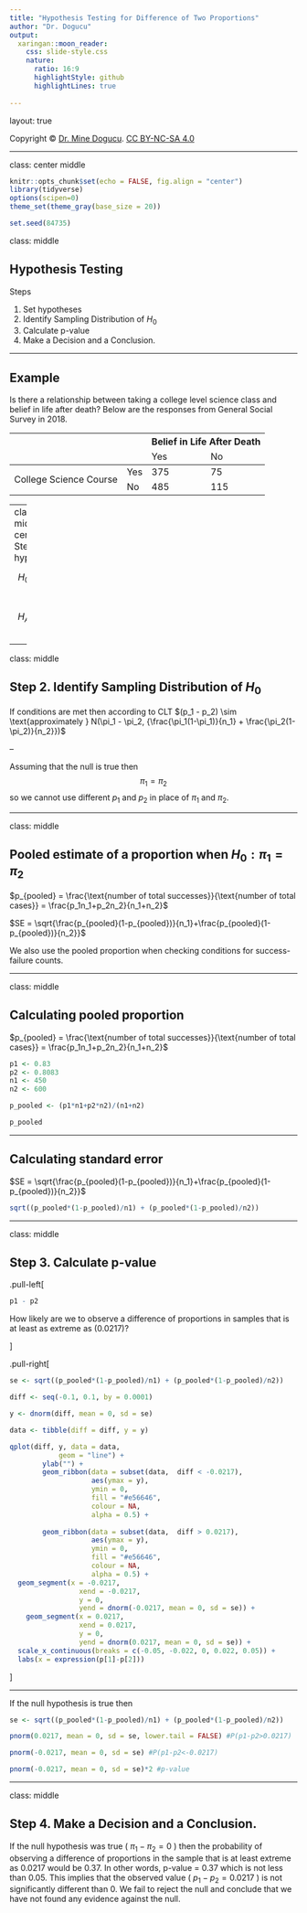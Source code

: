 ```yaml
---
title: "Hypothesis Testing for Difference of Two Proportions"
author: "Dr. Dogucu"
output: 
  xaringan::moon_reader:
    css: slide-style.css
    nature:
      ratio: 16:9
      highlightStyle: github
      highlightLines: true
      
---
```


layout: true
  
<div class="my-header"></div>

<div class="my-footer"> 
 Copyright &copy; <a href="https://mdogucu.ics.uci.edu">Dr. Mine Dogucu</a>. <a href="https://creativecommons.org/licenses/by-nc-sa/4.0/">CC BY-NC-SA 4.0</a></div> 


---


class: center middle

```r
knitr::opts_chunk$set(echo = FALSE, fig.align = "center")
library(tidyverse)
options(scipen=0)
theme_set(theme_gray(base_size = 20))

set.seed(84735)


```



class: middle 

## Hypothesis Testing

Steps

1. Set hypotheses
2. Identify Sampling Distribution of $H_0$  
3. Calculate p-value  
4. Make a Decision and a Conclusion.

---

## Example

Is there a relationship between taking a college level science class and belief in life after death? Below are the responses from General Social Survey in 2018.



<table align = "center">
<thead>
  <tr>
    <th colspan="2" rowspan="2"></th>
    <th colspan="2">Belief in Life After Death</th>
  </tr>
  <tr>
    <td>Yes</td>
    <td>No<br></td>
  </tr>
</thead>
<tbody>
  <tr>
    <td rowspan="2">College Science Course<br></td>
    <td>Yes</td>
    <td>375</td>
    <td>75</td>
  </tr>
  <tr>
    <td>No</td>
    <td>485</td>
    <td>115</td>
  </tr>
</tbody>
</table>

---
class: middle center
## Step 1. Set hypotheses

$$H_0: \pi_1 = \pi_2$$

$$H_A: \pi_1 \neq \pi_2$$


---

class: middle

## Step 2. Identify Sampling Distribution of $H_0$ 

If conditions are met then according to CLT $(p_1 - p_2) \sim \text{approximately } N(\pi_1 - \pi_2,  {\frac{\pi_1(1-\pi_1)}{n_1} + \frac{\pi_2(1-\pi_2)}{n_2}})$

--

Assuming that the null is true then $$\pi_1 = \pi_2$$ so we cannot use different $p_1$ and $p_2$ in place of $\pi_1$ and $\pi_2$.


---

class: middle

## Pooled estimate of a proportion when $H_0: \pi_1 = \pi_2$

$p_{pooled} = \frac{\text{number of total successes}}{\text{number of total cases}} = \frac{p_1n_1+p_2n_2}{n_1+n_2}$

$SE = \sqrt{\frac{p_{pooled}(1-p_{pooled})}{n_1}+\frac{p_{pooled}(1-p_{pooled})}{n_2}}$

We also use the pooled proportion when checking conditions for success-failure counts.

---

class: middle

## Calculating pooled proportion

$p_{pooled} = \frac{\text{number of total successes}}{\text{number of total cases}} = \frac{p_1n_1+p_2n_2}{n_1+n_2}$

```r
p1 <- 0.83
p2 <- 0.8083
n1 <- 450
n2 <- 600

p_pooled <- (p1*n1+p2*n2)/(n1+n2)

p_pooled
```

---

## Calculating standard error


$SE = \sqrt{\frac{p_{pooled}(1-p_{pooled})}{n_1}+\frac{p_{pooled}(1-p_{pooled})}{n_2}}$

```r
sqrt((p_pooled*(1-p_pooled)/n1) + (p_pooled*(1-p_pooled)/n2))
```

---

class: middle

## Step 3. Calculate p-value  

.pull-left[

```r
p1 - p2
```
How likely are we to observe a difference of proportions in samples that is at least as extreme as (0.0217)?


]

.pull-right[

```r
se <- sqrt((p_pooled*(1-p_pooled)/n1) + (p_pooled*(1-p_pooled)/n2))

diff <- seq(-0.1, 0.1, by = 0.0001)

y <- dnorm(diff, mean = 0, sd = se)

data <- tibble(diff = diff, y = y)

qplot(diff, y, data = data, 
            geom = "line") +
        ylab("") +
        geom_ribbon(data = subset(data,  diff < -0.0217),
                    aes(ymax = y), 
                    ymin = 0,
                    fill = "#e56646", 
                    colour = NA, 
                    alpha = 0.5) +
      
        geom_ribbon(data = subset(data,  diff > 0.0217),
                    aes(ymax = y), 
                    ymin = 0,
                    fill = "#e56646", 
                    colour = NA, 
                    alpha = 0.5) +
  geom_segment(x = -0.0217, 
                 xend = -0.0217, 
                 y = 0, 
                 yend = dnorm(-0.0217, mean = 0, sd = se)) + 
    geom_segment(x = 0.0217, 
                 xend = 0.0217, 
                 y = 0, 
                 yend = dnorm(0.0217, mean = 0, sd = se)) +
  scale_x_continuous(breaks = c(-0.05, -0.022, 0, 0.022, 0.05)) +
  labs(x = expression(p[1]-p[2]))

```

]

---

If the null hypothesis is true then 

```r

se <- sqrt((p_pooled*(1-p_pooled)/n1) + (p_pooled*(1-p_pooled)/n2))

pnorm(0.0217, mean = 0, sd = se, lower.tail = FALSE) #P(p1-p2>0.0217)
```


```r
pnorm(-0.0217, mean = 0, sd = se) #P(p1-p2<-0.0217)
```


```r
pnorm(-0.0217, mean = 0, sd = se)*2 #p-value

```

---

class: middle

## Step 4. Make a Decision and a Conclusion.

If the null hypothesis was true ( $\pi_1 - \pi_2 = 0$  ) then the probability of observing a difference of proportions in the sample that is at least extreme as 0.0217 would be 0.37. In other words, p-value = 0.37 which is not less than 0.05. This implies that the observed value ( $p_1 - p_2 = 0.0217$ ) is not significantly different than 0. We fail to reject the null and conclude that we have not found any evidence against the null. 

